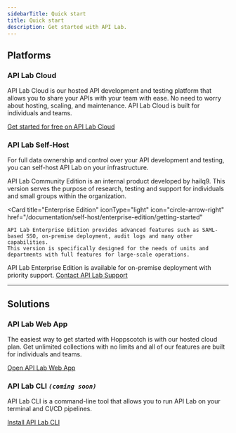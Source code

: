 ```yaml
---
sidebarTitle: Quick start
title: Quick start
description: Get started with API Lab.
---
```


## Platforms

### API Lab Cloud

API Lab Cloud is our hosted API development and testing platform that allows you to share your APIs with your team with ease. No need to worry about hosting, scaling, and maintenance. API Lab Cloud is built for individuals and teams.

[Get started for free on API Lab Cloud](https://s.dpway.io/luongquochai0707-app-apilab)

### API Lab Self-Host

For full data ownership and control over your API development and testing, you can self-host API Lab on your infrastructure.

<CardGroup cols={2}>
  <Card
    title="Community Edition"
    iconType="light"
    icon="circle-arrow-right"
    href="/documentation/self-host/community-edition/getting-started"
  >
    API Lab Community Edition is an internal product developed by hailq9. This version serves the purpose of research, testing and support for individuals and small groups within the organization.
  </Card>

  <Card
    title="Enterprise Edition"
    iconType="light"
    icon="circle-arrow-right"
    href="/documentation/self-host/enterprise-edition/getting-started"
  >
    API Lab Enterprise Edition provides advanced features such as SAML-based SSO, on-premise deployment, audit logs and many other capabilities.
    This version is specifically designed for the needs of units and departments with full features for large-scale operations.
  </Card>
</CardGroup>


<Tip>API Lab Enterprise Edition is available for on-premise deployment with priority support. [Contact API Lab Support](/support/getting-started/contact)</Tip>

---

## Solutions

### API Lab Web App

The easiest way to get started with Hoppscotch is with our hosted cloud plan. Get unlimited collections with no limits and all of our features are built for individuals and teams.

[Open API Lab Web App](https://s.dpway.io/luongquochai0707-app-apilab)

### API Lab CLI *`(coming soon)`*

API Lab CLI is a command-line tool that allows you to run API Lab on your terminal and CI/CD pipelines.

[Install API Lab CLI](/documentation/clients/cli/overview)
